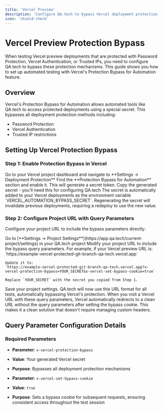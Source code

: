 ```yaml
---
title: 'Vercel Preview'
description: 'Configure QA.tech to bypass Vercel deployment protection for automated testing'
icon: 'shield-check'
---
```


# Vercel Preview Protection Bypass

When testing Vercel preview deployments that are protected with Password Protection, Vercel Authentication, or Trusted IPs, you need to configure QA.tech to bypass these protection mechanisms. This guide shows you how to set up automated testing with Vercel's Protection Bypass for Automation feature.

## Overview

Vercel's Protection Bypass for Automation allows automated tools like QA.tech to access protected deployments using a special secret. This bypasses all deployment protection methods including:

- Password Protection
- Vercel Authentication
- Trusted IP restrictions

## Setting Up Vercel Protection Bypass

### Step 1: Enable Protection Bypass in Vercel

<Steps>
  <Step title="Navigate to Project Settings">
    Go to your Vercel project dashboard and navigate to **Settings → Deployment
    Protection**
  </Step>
  <Step title="Enable Protection Bypass">
    Find the **Protection Bypass for Automation** section and enable it. This
    will generate a secret token.
  </Step>
  <Step title="Copy the Secret">
    Copy the generated secret - you'll need this for configuring QA.tech
  </Step>
</Steps>

<Note>
  The secret is automatically added to your Vercel deployments as the
  environment variable `VERCEL_AUTOMATION_BYPASS_SECRET`. Regenerating the
  secret will invalidate previous deployments, requiring a redeploy to use the
  new value.
</Note>

### Step 2: Configure Project URL with Query Parameters

Configure your project URL to include the bypass parameters directly:

<Steps>
  <Step title="Navigate to Project Settings">
    Go to [**Settings → Project
    Settings**](https://app.qa.tech/current-project/settings) in your
    QA.tech project
  </Step>
  <Step title="Update Project URL">
    Modify your project URL to include the bypass query parameters. For example,
    if your Vercel preview URL is:
    `https://example-vercel-protected-git-branch-qa-tech.vercel.app`

    Update it to:
    `https://example-vercel-protected-git-branch-qa-tech.vercel.app?x-vercel-protection-bypass=YOUR_SECRET&x-vercel-set-bypass-cookie=true`

    Replace `YOUR_SECRET` with the secret you copied from Step 1.

  </Step>
  <Step title="Save Configuration">
    Save your project settings. QA.tech will now use this URL format for all
    tests, automatically bypassing Vercel's protection.
  </Step>
</Steps>

<Note>
  When you visit a Vercel URL with these query parameters, Vercel automatically
  redirects to a clean URL without the query parameters after setting the bypass
  cookie. This makes it a clean solution that doesn't require managing custom
  headers.
</Note>

## Query Parameter Configuration Details

### Required Parameters

- **Parameter**: `x-vercel-protection-bypass`
- **Value**: Your generated Vercel secret
- **Purpose**: Bypasses all deployment protection mechanisms

- **Parameter**: `x-vercel-set-bypass-cookie`
- **Value**: `true`
- **Purpose**: Sets a bypass cookie for subsequent requests, ensuring consistent access throughout the test session
